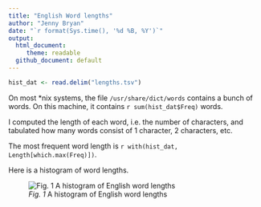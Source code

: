 ```yaml
---
title: "English Word lengths"
author: "Jenny Bryan"
date: "`r format(Sys.time(), '%d %B, %Y')`"
output:
  html_document:
     theme: readable
  github_document: default
---
```


```r
hist_dat <- read.delim("lengths.tsv")
```

On most *nix systems, the file `/usr/share/dict/words` contains a bunch of words. On this machine, it contains `r sum(hist_dat$Freq)` words.

I computed the length of each word, i.e. the number of characters, and tabulated how many words consist of 1 character, 2 characters, etc.

The most frequent word length is `r with(hist_dat, Length[which.max(Freq)])`.

Here is a histogram of word lengths.

![*Fig. 1* A histogram of English word lengths](length_histogram.png)
